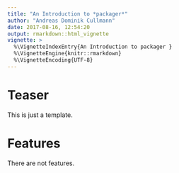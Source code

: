 ```yaml
---
title: "An Introduction to *packager*"
author: "Andreas Dominik Cullmann"
date: 2017-08-16, 12:54:20
output: rmarkdown::html_vignette
vignette: >
  %\VignetteIndexEntry{An Introduction to packager }
  %\VignetteEngine{knitr::rmarkdown}
  %\VignetteEncoding{UTF-8}
---
```


# Teaser
This is just a template.

# Features
There are not features.
